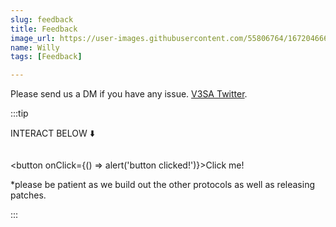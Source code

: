 ```yaml
---
slug: feedback
title: Feedback
image_url: https://user-images.githubusercontent.com/55806764/167204666-6f1376e2-830f-4174-9296-e05c3ff81e24.png
name: Willy
tags: [Feedback]

---
```


Please send us a DM if you have any issue. [V3SA Twitter](https://twitter.com/v3sa_fi).

:::tip

INTERACT BELOW ⬇️ 

```js

```
<button onClick={() => alert('button clicked!')}>Click me!</button>

*please be patient as we build out the other protocols as well as releasing patches. 

:::
